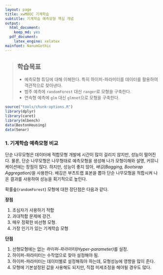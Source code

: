 ```yaml
---
layout: page
title: xwMOOC 기계학습
subtitle: 기계학습 예측모형 핵심 개념
output:
  html_document: 
    keep_md: yes
  pdf_document:
    latex_engine: xelatex
mainfont: NanumGothic
---
```

 
> ## 학습목표 {.objectives}
>
> * 예측모형 튜딩에 대해 이해한다. 특히 하이퍼-파라미터를 데이터를 활용하여 객관적으로 찾아낸다.
> * 범주 예측에 `randomForest` 대신 `ranger`로 모형을 구축한다.
> * 연속형 예측에 `glm` 대신 `glmnet`으로 모형을 구축한다.


``` r
source("tools/chunk-options.R")
library(dplyr)
library(caret)
library(mlbench)
data(BostonHousing)
data(Sonar)
```

### 1. 기계학습 예측모형 비교

단순 나무모형은 데이터에 적합모형 개발에 시간이 많이 걸리지 않지만, 성능이 떨어진다.
물론, 단순 나무모형은 나무형태로 예측모형을 생성해 나가 모형이해와 설명, 커뮤니케이션에는 장점이 많다.
하지만, 성능이 좋지 않아, *배깅(Bagging, Bootsrap Aggregation)*을 사용한다.
배깅은 부츠트랩 표본을 뽑아 단순 나무모형을 적합시켜 나온 결과를 사용하여 성능을 획기적으로 높인다.

확률숲(`randomForest`) 모형에 대한 장단점은 다음과 같다.

**장점** 

1. 초심자가 사용하기 적합
1. 과대적합 문제에 강건.
1. 매우 정확한 비선형 모형.
1. 가장 인기가 있는 기계학습 모형

**단점** 

1. 선형모형에는 없는 *하이퍼-파라미터(Hyper-parameter)*를 설정.
1. 하이퍼-파라미터는 수작업으로 찾아 설정해야 됨.
1. 하이퍼-파라미터는 데이터별로 설정해줘야 하는데, 모형성능에 영향을 많이 준다.
1. 모형에 기본설정된 값을 사용해도 되지만, 직접 미세조정을 해야될 경우도 많다.


